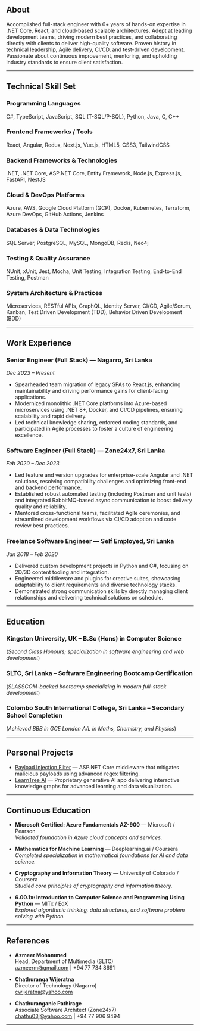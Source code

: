 <div className='two-column-text'>

## About

Accomplished full-stack engineer with 6+ years of hands-on expertise in .NET Core, React, and cloud-based scalable architectures. Adept at leading development teams, driving modern best practices, and collaborating directly with clients to deliver high-quality software. Proven history in technical leadership, Agile delivery, CI/CD, and test-driven development. Passionate about continuous improvement, mentoring, and upholding industry standards to ensure client satisfaction.

---

## Technical Skill Set

### Programming Languages
C#, TypeScript, JavaScript, SQL (T-SQL/P-SQL), Python, Java, C, C++

### Frontend Frameworks / Tools
React, Angular, Redux, Next.js, Vue.js, HTML5, CSS3, TailwindCSS

### Backend Frameworks & Technologies
.NET, .NET Core, ASP.NET Core, Entity Framework, Node.js, Express.js, FastAPI, NestJS

### Cloud & DevOps Platforms
Azure, AWS, Google Cloud Platform (GCP), Docker, Kubernetes, Terraform, Azure DevOps, GitHub Actions, Jenkins

### Databases & Data Technologies
SQL Server, PostgreSQL, MySQL, MongoDB, Redis, Neo4j

### Testing & Quality Assurance
NUnit, xUnit, Jest, Mocha, Unit Testing, Integration Testing, End-to-End Testing, Postman

### System Architecture & Practices
Microservices, RESTful APIs, GraphQL, Identity Server, CI/CD, Agile/Scrum, Kanban, Test Driven Development (TDD), Behavior Driven Development (BDD)

---

## Work Experience

### **Senior Engineer (Full Stack)** — Nagarro, Sri Lanka

*Dec 2023 – Present*

* Spearheaded team migration of legacy SPAs to React.js, enhancing maintainability and driving performance gains for client-facing applications.
* Modernized monolithic .NET Core platforms into Azure-based microservices using .NET 8+, Docker, and CI/CD pipelines, ensuring scalability and rapid delivery.
* Led technical knowledge sharing, enforced coding standards, and participated in Agile processes to foster a culture of engineering excellence.

### **Software Engineer (Full Stack)** — Zone24x7, Sri Lanka

*Feb 2020 – Dec 2023*

* Led feature and version upgrades for enterprise-scale Angular and .NET solutions, resolving compatibility challenges and optimizing front-end and backend performance.
* Established robust automated testing (including Postman and unit tests) and integrated RabbitMQ-based async communication to boost delivery quality and reliability.
* Mentored cross-functional teams, facilitated Agile ceremonies, and streamlined development workflows via CI/CD adoption and code review best practices.

### **Freelance Software Engineer** — Self Employed, Sri Lanka

*Jan 2018 – Feb 2020*

* Delivered custom development projects in Python and C#, focusing on 2D/3D content tooling and integration.
* Engineered middleware and plugins for creative suites, showcasing adaptability to client requirements and diverse technology stacks.
* Demonstrated strong communication skills by directly managing client relationships and delivering technical solutions on schedule.

---

## Education

### Kingston University, UK – B.Sc (Hons) in Computer Science
(*Second Class Honours; specialization in software engineering and web development*)

### SLTC, Sri Lanka – Software Engineering Bootcamp Certification
(*SLASSCOM-backed bootcamp specializing in modern full-stack development*)

### Colombo South International College, Sri Lanka – Secondary School Completion
(*Achieved BBB in GCE London A/L in Maths, Chemistry, and Physics*)

---

## Personal Projects

- [Payload Injection Filter](https://github.com/bsaranga/PayloadInjectionFilter) — ASP.NET Core middleware that mitigates malicious payloads using advanced regex filtering.
- [LearnTree AI](https://learntree.ai) — Proprietary generative AI app delivering interactive knowledge graphs for advanced learning and data visualization.

---

## Continuous Education

- **Microsoft Certified: Azure Fundamentals AZ-900** — Microsoft / Pearson  
  *Validated foundation in Azure cloud concepts and services.*

- **Mathematics for Machine Learning** — Deeplearning.ai / Coursera  
  *Completed specialization in mathematical foundations for AI and data science.*

- **Cryptography and Information Theory** — University of Colorado / Coursera  
  *Studied core principles of cryptography and information theory.*

- **6.00.1x: Introduction to Computer Science and Programming Using Python** — MITx / EdX  
  *Explored algorithmic thinking, data structures, and software problem solving with Python.*

---

## References

- **Azmeer Mohammed**  
  Head, Department of Multimedia (SLTC)  
  azmeerm@gmail.com | +94 77 734 8691

- **Chathuranga Wijeratna**  
  Director of Technology (Nagarro)  
  cwijeratna@yahoo.com

- **Chathuranganie Pathirage**  
  Associate Software Architect (Zone24x7)  
  chathu03j@yahoo.com | +94 77 906 9494

---

</div>
